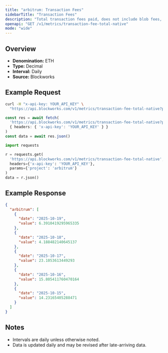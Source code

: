 ```yaml
---
title: "arbitrum: Transaction Fees"
sidebarTitle: "Transaction Fees"
description: "Total transaction fees paid, does not include blob fees, out-of-protocol tips, or additional sources of revenue"
openapi: "GET /v1/metrics/transaction-fee-total-native"
mode: "wide"
---
```


## Overview

- **Denomination:** ETH
- **Type:** Decimal
- **Interval:** Daily
- **Source:** Blockworks

## Example Request

<CodeGroup>

```bash cURL
curl -H "x-api-key: YOUR_API_KEY" \
  "https://api.blockworks.com/v1/metrics/transaction-fee-total-native?project=arbitrum"
```

```typescript TypeScript
const res = await fetch(
  'https://api.blockworks.com/v1/metrics/transaction-fee-total-native?project=arbitrum',
  { headers: { 'x-api-key': 'YOUR_API_KEY' } }
)
const data = await res.json()
```

```python Python
import requests

r = requests.get(
  'https://api.blockworks.com/v1/metrics/transaction-fee-total-native',
  headers={'x-api-key': 'YOUR_API_KEY'},
  params={'project': 'arbitrum'}
)
data = r.json()
```

</CodeGroup>

## Example Response

```json
{
  "arbitrum": [
    {
      "date": "2025-10-19",
      "value": 6.3910419295965335
    },
    {
      "date": "2025-10-18",
      "value": 4.188482140645137
    },
    {
      "date": "2025-10-17",
      "value": 23.1053613449293
    },
    {
      "date": "2025-10-16",
      "value": 15.805411760470164
    },
    {
      "date": "2025-10-15",
      "value": 14.23165405288471
    }
  ]
}
```

## Notes
- Intervals are daily unless otherwise noted.
- Data is updated daily and may be revised after late-arriving data.
